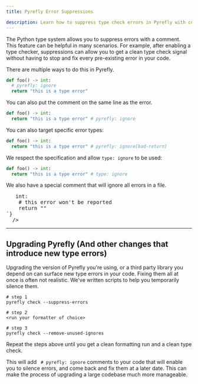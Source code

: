```yaml
---
title: Pyrefly Error Suppressions

description: Learn how to suppress type check errors in Pyrefly with code comments.
---
```


The Python type system allows you to suppress errors with a comment. This feature can be helpful in many scenarios. For example, after enabling a type checker, suppressions can allow you to get a clean type check signal without having to stop and fix every pre-existing error in your code.

There are multiple ways to do this in Pyrefly.

```python
def foo() -> int:
  # pyrefly: ignore
  return "this is a type error"
```

You can also put the comment on the same line as the error.

```python
def foo() -> int:
  return "this is a type error" # pyrefly: ignore
```

You can also target specific error types:

```python
def foo() -> int:
  return "this is a type error" # pyrefly: ignore[bad-return]
```

We respect the specification and allow `type: ignore` to be used:

```python
def foo() -> int:
  return "this is a type error" # type: ignore
```


We also have a special comment that will ignore all errors in a file.


<pre>
  <CodeSnippet
  sampleFilename="why_hints.py"
  isCodeSnippet={true}
  codeSample={`# pyrefly: ignore-errors

from typing import *

def test(x: int):
    return f"{x}"

def bar() -> int:
    # this error won't be reported
    return ""
`}
  />
</pre>


----
## Upgrading Pyrefly (And other changes that introduce new type errors)

Upgrading the version of Pyrefly you're using, or a third party library you depend on can surface new type errors in your code. Fixing them all at once is often not realistic. We've written scripts to help you temporarily silence them.

```
# step 1
pyrefly check --suppress-errors
```

```
# step 2
<run your formatter of choice>
```

```
# step 3
pyrefly check --remove-unused-ignores
```
Repeat the steps above until you get a clean formatting run and a clean type check.

This will add ` # pyrefly: ignore` comments to your code that will enable you to silence errors, and come back and fix them at a later date. This can make the process of upgrading a large codebase much more manageable.
